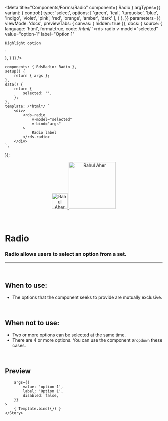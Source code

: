 
<Meta
	title="Components/Forms/Radio"
	component={ Radio }
	argTypes={{
		variant: {
			control:{
				type: 'select',
				options: [
					'green',
					'teal',
					'turquoise',
					'blue',
					'indigo',
					'violet',
					'pink',
					'red',
					'orange',
					'amber',
					'dark'
				],
			}
		},
	}}
	parameters={{
		viewMode: 'docs',
		previewTabs: { canvas: { hidden: true }},
		docs: {
			source: {
				language: 'html',
				format:true,
				code: /*html*/ 
`<rds-radio
	v-model="selected"
	value="option-1"
	label="Option 1"
>
	Highlight option
</rds-radio>`	
			},
		}
	}}
/>

	components: { RdsRadio: Radio },
	setup() {
		return { args };
	},
	data() {
		return {
			selected: '',
		};
	},
	template: /*html*/ `
		<div>
			<rds-radio
				v-model="selected"
				v-bind="args"
			>
				Radio label
			</rds-radio>
		</div>
	`,
});

<div align="center" style={{display: 'flex'}}>
    <a href="https://rahulaher.netlify.app">
        <img src="https://rahulaher.netlify.app/img/logo/glyph-black-colored.svg" alt="Rahul Aher logo" width="50" />
        <img src="https://rahulaher.netlify.app/img/logo/word-black-colored.svg" alt="Rahul Aher" width="150" />
    </a>
    </a>
    </a>
</div>

<br />
<br />

# Radio

### Radio allows users to select an option from a set.
---
<br />

## When to use:
- The options that the component seeks to provide are mutually exclusive.

<br />

## When not to use:
- Two or more options can be selected at the same time.
- There are 4 or more options. You can use the component `Dropdown` these cases.

<br />

## Preview

<Canvas>
	<Story
		name="Radio"
		
		args={{
			value: 'option-1',
			label: 'Option 1',
			disabled: false,
		}}
	>
		{ Template.bind({}) }
	</Story>
</Canvas>

<ArgsTable story="Radio" />
